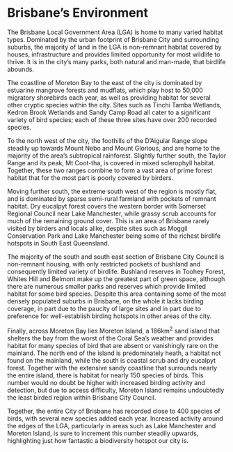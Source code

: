 # Brisbane's Environment

The Brisbane Local Government Area (LGA) is home to many varied habitat types. Dominated by the urban footprint of Brisbane City and surrounding suburbs, the majority of land in the LGA is non-remnant habitat covered by houses, infrastructure and provides limited opportunity for most wildlife to thrive. It is in the city's many parks, both natural and man-made, that birdlife abounds.

The coastline of Moreton Bay to the east of the city is dominated by estuarine mangrove forests and mudflats, which play host to 50,000 migratory shorebirds each year, as well as providing habitat for several other cryptic species within the city. Sites such as Tinchi Tamba Wetlands, Kedron Brook Wetlands and Sandy Camp Road all cater to a significant variety of bird species; each of these three sites have over 200 recorded species.

To the north west of the city, the foothills of the D'Aigular Range slope steadily up towards Mount Nebo and Mount Glorious, and are home to the majority of the area's subtropical rainforest. Slightly further south, the Taylor Range and its peak, Mt Coot-tha, is covered in mixed sclerophyll habitat. Together, these two ranges combine to form a vast area of prime forest habitat that for the most part is poorly covered by birders.

Moving further south, the extreme south west of the region is mostly flat, and is dominated by sparse semi-rural farmland with pockets of remnant habitat. Dry eucalpyt forest covers the western border with Somerset Regional Council near Lake Manchester, while grassy scrub accounts for much of the remaining ground cover. This is an area of Brisbane rarely visited by birders and locals alike, despite sites such as Moggil Conservation Park and Lake Manchester being some of the richest birdlife hotspots in South East Queensland.

The majority of the south and south east section of Brisbane City Council is non-remnant housing, with only restricted pockets of bushland and consequently limited variety of birdlife. Bushland reserves in Toohey Forest, Whites Hill and Belmont make up the greatest part of green space, although there are numerous smaller parks and reserves which provide limited habitat for some bird species. Despite this area containing some of the most densely populated suburbs in Brisbane, on the whole it lacks birding coverage, in part due to the paucity of large sites and in part due to preference for well-establish birding hotspots in other areas of the city.

Finally, across Moreton Bay lies Moreton Island, a 186km^2^ sand island that shelters the bay from the worst of the Coral Sea's weather and provides habitat for many species of bird that are absent or vanishingly rare on the mainland. The north end of the island is predominately heath, a habitat not found on the mainland, while the south is coastal scrub and dry eucalpyt forest. Together with the extensive sandy coastline that surrounds nearly the entire island, there is habitat for nearly 150 species of birds. This number would no doubt be higher with increased birding activity and detection, but due to access difficulty, Moreton Island remains undoubtedly the least birded region within Brisbane City Council.

Together, the entire City of Brisbane has recorded close to 400 species of birds, with several new species added each year. Increased activity around the edges of the LGA, particularly in areas such as Lake Manchester and Moreton Island, is sure to increment this number steadily upwards, highlighting just how fantastic a biodiversity hotspot our city is.
